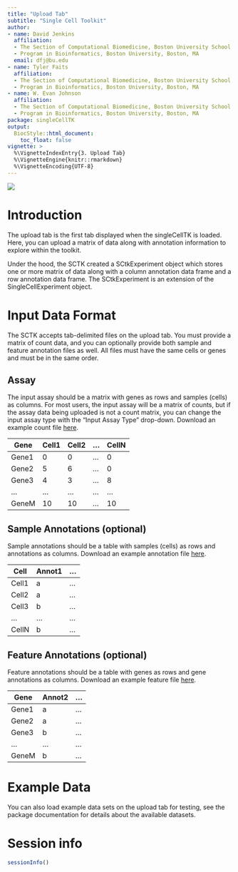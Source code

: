 ```yaml
---
title: "Upload Tab"
subtitle: "Single Cell Toolkit"
author:
- name: David Jenkins
  affiliation: 
  - The Section of Computational Biomedicine, Boston University School of Medicine, Boston, MA
  - Program in Bioinformatics, Boston University, Boston, MA
  email: dfj@bu.edu
- name: Tyler Faits
  affiliation: 
  - The Section of Computational Biomedicine, Boston University School of Medicine, Boston, MA
  - Program in Bioinformatics, Boston University, Boston, MA
- name: W. Evan Johnson
  affiliation: 
  - The Section of Computational Biomedicine, Boston University School of Medicine, Boston, MA
  - Program in Bioinformatics, Boston University, Boston, MA
package: singleCellTK
output: 
  BiocStyle::html_document:
    toc_float: false
vignette: >
  %\VignetteIndexEntry{3. Upload Tab}
  %\VignetteEngine{knitr::rmarkdown}
  %\VignetteEncoding{UTF-8}
---
```


![](img/upload_01.png)

# Introduction

The upload tab is the first tab displayed when the singleCellTK is loaded. Here,
you can upload a matrix of data along with annotation information to explore
within the toolkit.

Under the hood, the SCTK created a SCtkExperiment object which stores one or
more matrix of data along with a column annotation data frame and a row
annotation data frame. The SCtkExperiment is an extension of the
SingleCellExperiment object.

# Input Data Format

The SCTK accepts tab-delimited files on the upload tab. You must provide a
matrix of count data, and you can optionally provide both sample and feature
annotation files as well. All files must have the same cells or genes and must
be in the same order.

## Assay

The input assay should be a matrix with genes as rows and samples (cells) as
columns. For most users, the input assay will be a matrix of counts, but if the
assay data being uploaded is not a count matrix, you can change the input assay
type with the "Input Assay Type" drop-down. Download an example count file [here](https://drive.google.com/open?id=1n0CtM6phfkWX0O6xRtgPPg6QuPFP6pY8).

| Gene  | Cell1 | Cell2 | ... | CellN |
|-------|-------|-------|-----|-------|
| Gene1 | 0     | 0     | ... | 0     |
| Gene2 | 5     | 6     | ... | 0     |
| Gene3 | 4     | 3     | ... | 8     |
| ...   | ...   | ...   | ... | ...   |
| GeneM | 10    | 10    | ... | 10    |

## Sample Annotations (optional)

Sample annotations should be a table with samples (cells) as rows and annotations
as columns. Download an example annotation file [here](https://drive.google.com/open?id=10IDmZQUiASN4wnzO4-WRJQopKvxCNu6J).

| Cell  | Annot1 |  ... |
|-------|--------|------|
| Cell1 | a      |  ... |
| Cell2 | a      |  ... |
| Cell3 | b      |  ... |
| ...   | ...    |  ... |
| CellN | b      |  ... |

## Feature Annotations (optional)

Feature annotations should be a table with genes as rows and gene annotations
as columns. Download an example feature file [here](https://drive.google.com/open?id=1gxXaZPq5Wrn2lNHacEVaCN2a_FHNvs4O).

| Gene  | Annot2 |  ... |
|-------|--------|------|
| Gene1 | a      |  ... |
| Gene2 | a      |  ... |
| Gene3 | b      |  ... |
| ...   | ...    |  ... |
| GeneM | b      |  ... |

# Example Data

You can also load example data sets on the upload tab for testing, see the
package documentation for details about the available datasets.

# Session info {.unnumbered}

```r
sessionInfo()
```
